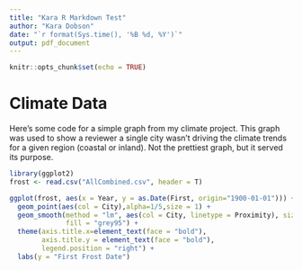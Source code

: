 ```yaml
---
title: "Kara R Markdown Test"
author: "Kara Dobson"
date: "`r format(Sys.time(), '%B %d, %Y')`"
output: pdf_document
---
```


```r
knitr::opts_chunk$set(echo = TRUE)
```

# Climate Data
Here's some code for a simple graph from my climate project. This graph was used to show a reviewer a single city wasn't driving the climate trends for a given region (coastal or inland). Not the prettiest graph, but it served its purpose.

```r
library(ggplot2)
frost <- read.csv("AllCombined.csv", header = T)

ggplot(frost, aes(x = Year, y = as.Date(First, origin="1900-01-01"))) +
  geom_point(aes(col = City),alpha=1/5,size = 1) +
  geom_smooth(method = "lm", aes(col = City, linetype = Proximity), size = 1.2,
              fill = "grey95") +
  theme(axis.title.x=element_text(face = "bold"),
        axis.title.y = element_text(face = "bold"),
        legend.position = "right") +
  labs(y = "First Frost Date")
```
